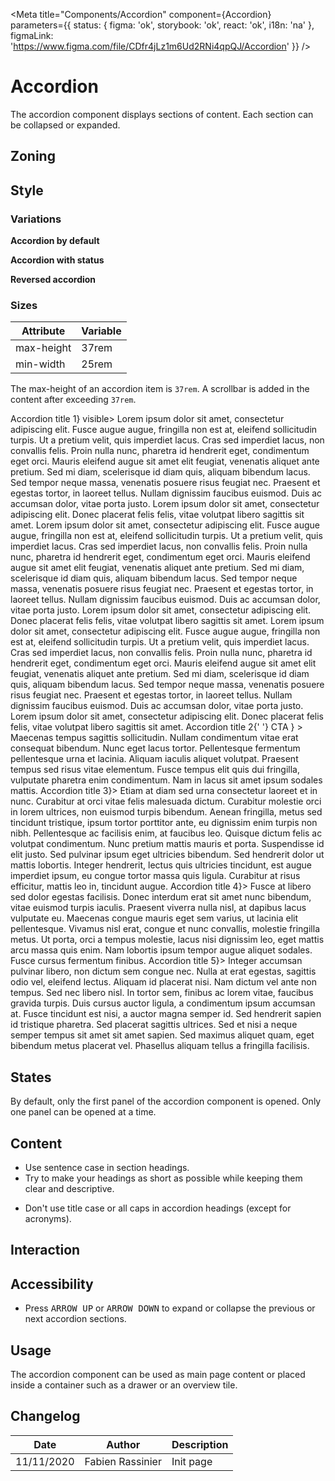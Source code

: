 


<Meta
	title="Components/Accordion"
    component={Accordion}
    parameters={{
        status: { figma: 'ok', storybook: 'ok', react: 'ok', i18n: 'na' },
        figmaLink: 'https://www.figma.com/file/CDfr4jLz1m6Ud2RNi4qpQJ/Accordion' }}
/>

# Accordion

The accordion component displays sections of content. Each section can be collapsed or expanded.

## Zoning

<FigmaImage
	src="https://www.figma.com/file/qc8oUSyVJM67gSsbTShftt/%F0%9F%93%90-Zoning?node-id=70%3A93"
	alt="zoning image for accordion"
/>

## Style

### Variations

**Accordion by default**

<FigmaImage
	src="https://www.figma.com/file/CDfr4jLz1m6Ud2RNi4qpQJ/Accordion?node-id=3%3A63"
	alt="accordion by default"
/>

**Accordion with status**

<FigmaImage
	src="https://www.figma.com/file/CDfr4jLz1m6Ud2RNi4qpQJ/Accordion?node-id=2%3A93"
	alt="accordion with status"
/>

**Reversed accordion**

<FigmaImage
	src="https://www.figma.com/file/CDfr4jLz1m6Ud2RNi4qpQJ/Accordion?node-id=3%3A97"
	alt="reversed accordion"
/>

### Sizes

| Attribute  | Variable |
| ---------- | -------- |
| max-height | 37rem    |
| min-width  | 25rem    |

The max-height of an accordion item is `37rem`.
A scrollbar is added in the content after exceeding `37rem`.

<Canvas>
	<Story name="default">
		<Accordion>
			<Accordion.Item disclosure={<header>Accordion title 1</header>} visible>
				Lorem ipsum dolor sit amet, consectetur adipiscing elit. Fusce augue augue, fringilla non
				est at, eleifend sollicitudin turpis. Ut a pretium velit, quis imperdiet lacus. Cras sed
				imperdiet lacus, non convallis felis. Proin nulla nunc, pharetra id hendrerit eget,
				condimentum eget orci. Mauris eleifend augue sit amet elit feugiat, venenatis aliquet ante
				pretium. Sed mi diam, scelerisque id diam quis, aliquam bibendum lacus. Sed tempor neque
				massa, venenatis posuere risus feugiat nec. Praesent et egestas tortor, in laoreet tellus.
				Nullam dignissim faucibus euismod. Duis ac accumsan dolor, vitae porta justo. Lorem ipsum
				dolor sit amet, consectetur adipiscing elit. Donec placerat felis felis, vitae volutpat
				libero sagittis sit amet. Lorem ipsum dolor sit amet, consectetur adipiscing elit. Fusce
				augue augue, fringilla non est at, eleifend sollicitudin turpis. Ut a pretium velit, quis
				imperdiet lacus. Cras sed imperdiet lacus, non convallis felis. Proin nulla nunc, pharetra
				id hendrerit eget, condimentum eget orci. Mauris eleifend augue sit amet elit feugiat,
				venenatis aliquet ante pretium. Sed mi diam, scelerisque id diam quis, aliquam bibendum
				lacus. Sed tempor neque massa, venenatis posuere risus feugiat nec. Praesent et egestas
				tortor, in laoreet tellus. Nullam dignissim faucibus euismod. Duis ac accumsan dolor, vitae
				porta justo. Lorem ipsum dolor sit amet, consectetur adipiscing elit. Donec placerat felis
				felis, vitae volutpat libero sagittis sit amet. Lorem ipsum dolor sit amet, consectetur
				adipiscing elit. Fusce augue augue, fringilla non est at, eleifend sollicitudin turpis. Ut a
				pretium velit, quis imperdiet lacus. Cras sed imperdiet lacus, non convallis felis. Proin
				nulla nunc, pharetra id hendrerit eget, condimentum eget orci. Mauris eleifend augue sit
				amet elit feugiat, venenatis aliquet ante pretium. Sed mi diam, scelerisque id diam quis,
				aliquam bibendum lacus. Sed tempor neque massa, venenatis posuere risus feugiat nec.
				Praesent et egestas tortor, in laoreet tellus. Nullam dignissim faucibus euismod. Duis ac
				accumsan dolor, vitae porta justo. Lorem ipsum dolor sit amet, consectetur adipiscing elit.
				Donec placerat felis felis, vitae volutpat libero sagittis sit amet.
			</Accordion.Item>
			<Accordion.Item
				disclosure={
					<header>
						Accordion title 2{' '}
						<Button.Secondary onClick={action('call to action')}>CTA</Button.Secondary>
					</header>
				}
			>
				Maecenas tempus sagittis sollicitudin. Nullam condimentum vitae erat consequat bibendum.
				Nunc eget lacus tortor. Pellentesque fermentum pellentesque urna et lacinia. Aliquam iaculis
				aliquet volutpat. Praesent tempus sed risus vitae elementum. Fusce tempus elit quis dui
				fringilla, vulputate pharetra enim condimentum. Nam in lacus sit amet ipsum sodales mattis.
			</Accordion.Item>
			<Accordion.Item disclosure={<header>Accordion title 3</header>}>
				Etiam at diam sed urna consectetur laoreet et in nunc. Curabitur at orci vitae felis
				malesuada dictum. Curabitur molestie orci in lorem ultrices, non euismod turpis bibendum.
				Aenean fringilla, metus sed tincidunt tristique, ipsum tortor porttitor ante, eu dignissim
				enim turpis non nibh. Pellentesque ac facilisis enim, at faucibus leo. Quisque dictum felis
				ac volutpat condimentum. Nunc pretium mattis mauris et porta. Suspendisse id elit justo. Sed
				pulvinar ipsum eget ultricies bibendum. Sed hendrerit dolor ut mattis lobortis. Integer
				hendrerit, lectus quis ultricies tincidunt, est augue imperdiet ipsum, eu congue tortor
				massa quis ligula. Curabitur at risus efficitur, mattis leo in, tincidunt augue.
			</Accordion.Item>
			<Accordion.Item disclosure={<header>Accordion title 4</header>}>
				Fusce at libero sed dolor egestas facilisis. Donec interdum erat sit amet nunc bibendum,
				vitae euismod turpis iaculis. Praesent viverra nulla nisl, at dapibus lacus vulputate eu.
				Maecenas congue mauris eget sem varius, ut lacinia elit pellentesque. Vivamus nisl erat,
				congue et nunc convallis, molestie fringilla metus. Ut porta, orci a tempus molestie, lacus
				nisi dignissim leo, eget mattis arcu massa quis enim. Nam lobortis ipsum tempor augue
				aliquet sodales. Fusce cursus fermentum finibus.
			</Accordion.Item>
			<Accordion.Item disclosure={<header>Accordion title 5</header>}>
				Integer accumsan pulvinar libero, non dictum sem congue nec. Nulla at erat egestas, sagittis
				odio vel, eleifend lectus. Aliquam id placerat nisi. Nam dictum vel ante non tempus. Sed nec
				libero nisl. In tortor sem, finibus ac lorem vitae, faucibus gravida turpis. Duis cursus
				auctor ligula, a condimentum ipsum accumsan at. Fusce tincidunt est nisi, a auctor magna
				semper id. Sed hendrerit sapien id tristique pharetra. Sed placerat sagittis ultrices. Sed
				et nisi a neque semper tempus sit amet sit amet sapien. Sed maximus aliquet quam, eget
				bibendum metus placerat vel. Phasellus aliquam tellus a fringilla facilisis.
			</Accordion.Item>
		</Accordion>
	</Story>
</Canvas>

## States

By default, only the first panel of the accordion component is opened.
Only one panel can be opened at a time.

<FigmaImage
	src="https://www.figma.com/file/CDfr4jLz1m6Ud2RNi4qpQJ/Accordion?node-id=2%3A88"
	alt="accordion states"
/>

## Content

<Use>
	<Use.Do>
		<ul>
			<li>Use sentence case in section headings.</li>
			<li>
				Try to make your headings as short as possible while keeping them clear and descriptive.
			</li>
		</ul>
	</Use.Do>
	<Use.Dont>
		<ul>
			<li>Don't use title case or all caps in accordion headings (except for acronyms).</li>
		</ul>
	</Use.Dont>
</Use>

## Interaction

## Accessibility

- Press <kbd>ARROW UP</kbd> or <kbd>ARROW DOWN</kbd> to expand or collapse the previous or next accordion sections.

## Usage

The accordion component can be used as main page content or placed inside a container such as a drawer or an overview tile.

## Changelog

| Date       | Author           | Description |
| ---------- | ---------------- | ----------- |
| 11/11/2020 | Fabien Rassinier | Init page   |
